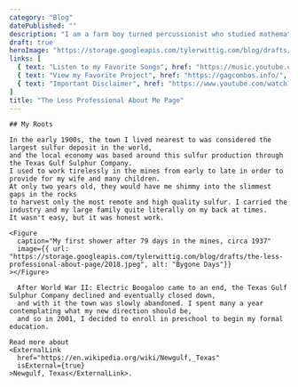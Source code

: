 ```yaml
---
category: "Blog"
datePublished: ""
description: "I am a farm boy turned percussionist who studied mathematics in college and now designs websites. An obvious and natural progressison."
draft: true
heroImage: "https://storage.googleapis.com/tylerwittig.com/blog/drafts/the-less-professional-about-page/dithered-bw-random-175.webp"
links: [
  { text: "Listen to my Favorite Songs", href: "https://music.youtube.com/playlist?list=PLhC2DPeXuXXUhFfTeZQM0gz4VrT-q2mqU&feature=share", },
  { text: "View my Favorite Project", href: "https://gagcombos.info/", },
  { text: "Important Disclaimer", href: "https://www.youtube.com/watch?v=uHgt8giw1LY", },
]
title: "The Less Professional About Me Page"
---
```





<PostSection>
  <PostSectionContent slot="content">

    ## My Roots
    
    In the early 1900s, the town I lived nearest to was considered the largest sulfur deposit in the world,
    and the local economy was based around this sulfur production through the Texas Gulf Sulphur Company.
    I used to work tirelessly in the mines from early to late in order to provide for my wife and many children.
    At only two years old, they would have me shimmy into the slimmest gaps in the rocks
    to harvest only the most remote and high quality sulfur. I carried the industry and my large family quite literally on my back at times.
    It wasn't easy, but it was honest work.
    
    <Figure
      caption="My first shower after 79 days in the mines, circa 1937" 
      image={{ url: "https://storage.googleapis.com/tylerwittig.com/blog/drafts/the-less-professional-about-page/2018.jpeg", alt: "Bygone Days"}}
    ></Figure>
    
      After World War II: Electric Boogaloo came to an end, the Texas Gulf Sulphur Company declined and eventually closed down,
      and with it the town was slowly abandoned. I spent many a year contemplating what my new direction should be,
      and so in 2001, I decided to enroll in preschool to begin my formal education.
    
  </PostSectionContent>
  <PostSectionSidebar slot="sidebar">

    Read more about
    <ExternalLink
      href="https://en.wikipedia.org/wiki/Newgulf,_Texas"
      isExternal={true}
    >Newgulf, Texas</ExternalLink>.

  </PostSectionSidebar>
</PostSection>
